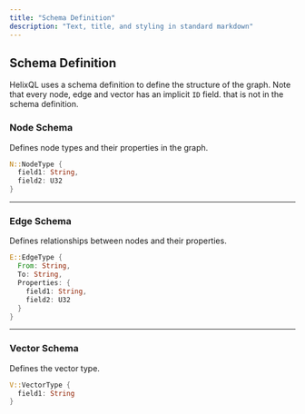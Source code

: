 ```yaml
---
title: "Schema Definition"
description: "Text, title, and styling in standard markdown"
---
```


## Schema Definition

HelixQL uses a schema definition to define the structure of the graph.
Note that every node, edge and vector has an implicit `ID` field. that is not in the schema definition.

### Node Schema

Defines node types and their properties in the graph.

```rust
N::NodeType {
  field1: String,
  field2: U32
}
```

---

### Edge Schema

Defines relationships between nodes and their properties.

```rust
E::EdgeType {
  From: String,
  To: String,
  Properties: {
    field1: String,
    field2: U32
  }
}
```

---

### Vector Schema

Defines the vector type.

```rust
V::VectorType {
  field1: String
}
```
